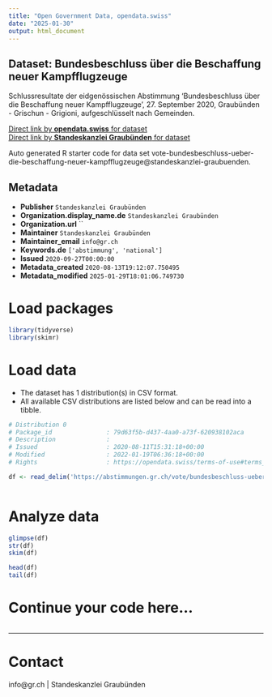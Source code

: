 ```yaml
---
title: "Open Government Data, opendata.swiss"
date: "2025-01-30"
output: html_document
---
```


## Dataset: Bundesbeschluss über die Beschaffung neuer Kampfflugzeuge

Schlussresultate der eidgenössischen Abstimmung 'Bundesbeschluss über die Beschaffung neuer Kampfflugzeuge', 27. September 2020, Graubünden - Grischun - Grigioni, aufgeschlüsselt nach Gemeinden.

[Direct link by **opendata.swiss** for dataset](https://opendata.swiss/de/dataset/bundesbeschluss-uber-die-beschaffung-neuer-kampfflugzeuge)<br>
[Direct link by **Standeskanzlei Graubünden** for dataset](https://abstimmungen.gr.ch/vote/bundesbeschluss-ueber-die-beschaffung-neuer-kampfflugzeuge/data)

Auto generated R starter code for data set vote-bundesbeschluss-ueber-die-beschaffung-neuer-kampfflugzeuge@standeskanzlei-graubuenden.

## Metadata

- **Publisher** `Standeskanzlei Graubünden`
- **Organization.display_name.de** `Standeskanzlei Graubünden`
- **Organization.url** ``
- **Maintainer** `Standeskanzlei Graubünden`
- **Maintainer_email** `info@gr.ch`
- **Keywords.de** `['abstimmung', 'national']`
- **Issued** `2020-09-27T00:00:00`
- **Metadata_created** `2020-08-13T19:12:07.750495`
- **Metadata_modified** `2025-01-29T18:01:06.749730`


# Load packages

```r

library(tidyverse)
library(skimr)

```

# Load data

-   The dataset has 1 distribution(s) in CSV format.
-   All available CSV distributions are listed below and can be read into a tibble.

```r

# Distribution 0
# Package_id               : 79d63f5b-d437-4aa0-a73f-620938102aca
# Description              : 
# Issued                   : 2020-08-11T15:31:18+00:00
# Modified                 : 2022-01-19T06:36:18+00:00
# Rights                   : https://opendata.swiss/terms-of-use#terms_by

df <- read_delim('https://abstimmungen.gr.ch/vote/bundesbeschluss-ueber-die-beschaffung-neuer-kampfflugzeuge/data-csv')



```

# Analyze data

```r

glimpse(df)
str(df)
skim(df)

head(df)
tail(df)

```

# Continue your code here...

```r

```

------------------------------------------------------------------------

# Contact

info@gr.ch | Standeskanzlei Graubünden
